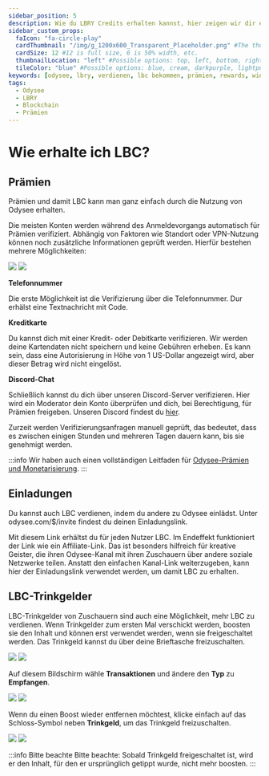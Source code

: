 ---
sidebar_position: 5
description: Wie du LBRY Credits erhalten kannst, hier zeigen wir dir eine kurze Übersicht der Möglichkeiten für dich.
sidebar_custom_props:
  faIcon: "fa-circle-play"
  cardThumbnail: "/img/g_1200x600_Transparent_Placeholder.png" #The thumbnail on the category card.
  cardSize: 12 #12 is full size, 6 is 50% width, etc.
  thumbnailLocation: "left" #Possible options: top, left, bottom, right, none
  tileColor: "blue" #Possible options: blue, cream, darkpurple, lightpurple, mauve, orange, pink, none
keywords: [odysee, lbry, verdienen, lbc bekommen, prämien, rewards, wie kann ich credits bekommen, was sind odysee prämien, wo kann ich mich für odysee prämien freischalten]
tags:
  - Odysee
  - LBRY
  - Blockchain
  - Prämien
---

# Wie erhalte ich LBC?

## Prämien

Prämien und damit LBC kann man ganz einfach durch die Nutzung von Odysee erhalten.

Die meisten Konten werden während des Anmeldevorgangs automatisch für Prämien verifiziert. Abhängig von Faktoren wie Standort oder VPN-Nutzung können noch  zusätzliche Informationen geprüft werden. Hierfür bestehen mehrere Möglichkeiten:

<Image src="/img/de/verify_to_earn_site_dark.png#dark" />
<Image src="/img/de/verify_to_earn_site_light.png#light" />

**Telefonnummer**

Die erste Möglichkeit ist die Verifizierung über die Telefonnummer. Dur erhälst eine Textnachricht mit Code. 

**Kreditkarte** 

Du kannst dich mit einer Kredit- oder Debitkarte verifizieren. Wir werden deine Kartendaten nicht speichern und keine Gebühren erheben. Es kann sein, dass eine Autorisierung in Höhe von 1 US-Dollar angezeigt wird, aber dieser Betrag wird nicht eingelöst. 

**Discord-Chat**

Schließlich kannst du dich über unseren Discord-Server verifizieren. Hier wird ein Moderator dein Konto überprüfen und dich, bei Berechtigung, für Prämien freigeben. Unseren Discord findest du [hier](https://discord.com/invite/sWedwsNWjX).

Zurzeit werden Verifizierungsanfragen manuell geprüft, das bedeutet, dass es zwischen einigen Stunden und mehreren Tagen dauern kann, bis sie genehmigt werden.

:::info
Wir haben auch einen vollständigen Leitfaden für [Odysee-Prämien und Monetarisierung](http://localhost:3000/de/category-monetization/).
:::

## Einladungen

Du kannst auch LBC verdienen, indem du andere zu Odysee einlädst. Unter odysee.com/$/invite findest du deinen Einladungslink.

Mit diesem Link erhältst du für jeden Nutzer LBC. Im Endeffekt funktioniert der Link wie ein Affiliate-Link. Das ist besonders hilfreich für kreative Geister, die ihren Odysee-Kanal mit ihren Zuschauern über andere soziale Netzwerke teilen. Anstatt den einfachen Kanal-Link weiterzugeben, kann hier der Einladungslink verwendet werden, um damit LBC zu erhalten. 

## LBC-Trinkgelder 

LBC-Trinkgelder von Zuschauern sind auch eine Möglichkeit, mehr LBC zu verdienen. Wenn Trinkgelder zum ersten Mal verschickt werden, boosten sie den Inhalt und können erst verwendet werden, wenn sie freigeschaltet werden. Das Trinkgeld kannst du über deine <OdyseeButton url="https://odysee.com/$/wallet"><OdyseeIcon type="credits"/> Brieftasche</OdyseeButton> freizuschalten.

<Image src="/img/de/locate_wallet_desktop_light.png#light" />
<Image src="/img/de/locate_wallet_desktop_light.png#dark" />

Auf diesem Bildschirm wähle  **Transaktionen** und ändere den **Typ** zu **Empfangen**.

<Image src="/img/de/transactions_screen_just_header_arrow_to_type_light.png#light" />
<Image src="/img/de/transactions_screen_just_header_arrow_to_type_dark.png#dark" />

Wenn du einen Boost wieder entfernen möchtest, klicke einfach auf das Schloss-Symbol <OdyseeIcon type="Unlock"/> neben **Trinkgeld**, um das Trinkgeld freizuschalten.

<Image src="/img/de/transaction_screen_transactions_arrow_to_unlock_light.png#light" />
<Image src="/img/de/transaction_screen_transactions_arrow_to_unlock_dark.png#dark" />

:::info Bitte beachte
Bitte beachte: Sobald Trinkgeld freigeschaltet ist, wird er den Inhalt, für den er ursprünglich getippt wurde, nicht mehr boosten.
:::
